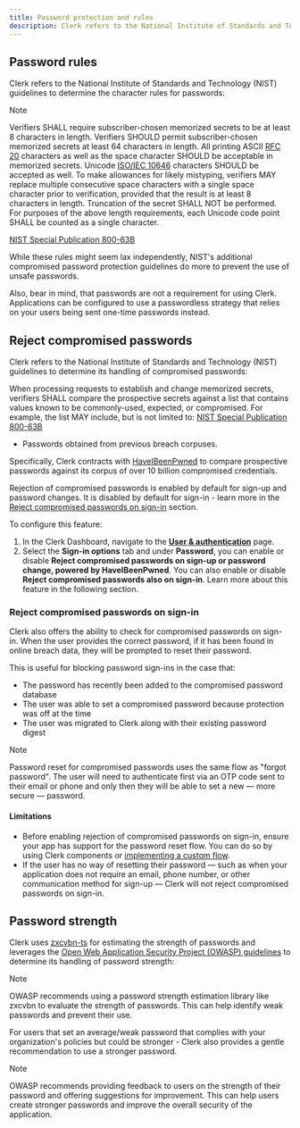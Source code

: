 ```yaml
---
title: Password protection and rules
description: Clerk refers to the National Institute of Standards and Technology (NIST) guidelines to determine the character rules for passwords.
---
```


## Password rules

Clerk refers to the National Institute of Standards and Technology (NIST) guidelines to determine the character rules for passwords:

> [!NOTE]
> Verifiers SHALL require subscriber-chosen memorized secrets to be at least 8 characters in length. Verifiers SHOULD permit subscriber-chosen memorized secrets at least 64 characters in length. All printing ASCII [RFC 20](https://datatracker.ietf.org/doc/html/rfc20) characters as well as the space character SHOULD be acceptable in memorized secrets. Unicode [ISO/IEC 10646](https://en.wikipedia.org/wiki/Universal_Coded_Character_Set) characters SHOULD be accepted as well. To make allowances for likely mistyping, verifiers MAY replace multiple consecutive space characters with a single space character prior to verification, provided that the result is at least 8 characters in length. Truncation of the secret SHALL NOT be performed. For purposes of the above length requirements, each Unicode code point SHALL be counted as a single character.

[NIST Special Publication 800-63B](https://pages.nist.gov/800-63-3/sp800-63b.html#sec5)

While these rules might seem lax independently, NIST's additional compromised password protection guidelines do more to prevent the use of unsafe passwords.

Also, bear in mind, that passwords are not a requirement for using Clerk. Applications can be configured to use a passwordless strategy that relies on your users being sent one-time passwords instead.

## Reject compromised passwords

Clerk refers to the National Institute of Standards and Technology (NIST) guidelines to determine its handling of compromised passwords:

When processing requests to establish and change memorized secrets, verifiers SHALL compare the prospective secrets against a list that contains values known to be commonly-used, expected, or compromised. For example, the list MAY include, but is not limited to: [NIST Special Publication 800-63B](https://pages.nist.gov/800-63-3/sp800-63b.html#sec5)

- Passwords obtained from previous breach corpuses.

Specifically, Clerk contracts with [HaveIBeenPwned](https://haveibeenpwned.com/) to compare prospective passwords against its corpus of over 10 billion compromised credentials.

Rejection of compromised passwords is enabled by default for sign-up and password changes. It is disabled by default for sign-in - learn more in the [Reject compromised passwords on sign-in](/docs/guides/secure/password-protection-and-rules#reject-compromised-passwords-on-sign-in) section.

To configure this feature:

1. In the Clerk Dashboard, navigate to the [**User & authentication**](https://dashboard.clerk.com/last-active?path=user-authentication/user-and-authentication) page.
1. Select the **Sign-in options** tab and under **Password**, you can enable or disable **Reject compromised passwords on sign-up or password change, powered by HaveIBeenPwned**. You can also enable or disable **Reject compromised passwords also on sign-in**. Learn more about this feature in the following section.

### Reject compromised passwords on sign-in

Clerk also offers the ability to check for compromised passwords on sign-in.
When the user provides the correct password, if it has been found in online breach data, they will be prompted to reset their password.

This is useful for blocking password sign-ins in the case that:

- The password has recently been added to the compromised password database
- The user was able to set a compromised password because protection was off at the time
- The user was migrated to Clerk along with their existing password digest

> [!NOTE]
> Password reset for compromised passwords uses the same flow as "forgot password". The user will need to authenticate first via an OTP code sent to their email or phone and only then they will be able to set a new — more secure — password.

#### Limitations

- Before enabling rejection of compromised passwords on sign-in, ensure your app has support for the password reset flow. You can do so by using Clerk components or [implementing a custom flow](/docs/guides/development/custom-flows/account-updates/forgot-password#prompting-users-to-reset-compromised-passwords-during-sign-in).
- If the user has no way of resetting their password — such as when your application does not require an email, phone number, or other communication method for sign-up — Clerk will not reject compromised passwords on sign-in.

## Password strength

Clerk uses [zxcvbn-ts](https://zxcvbn-ts.github.io/zxcvbn/) for estimating the strength of passwords and leverages the [Open Web Application Security Project (OWASP) guidelines](https://cheatsheetseries.owasp.org/cheatsheets/Password_Storage_Cheat_Sheet.html) to determine its handling of password strength:

> [!NOTE]
> OWASP recommends using a password strength estimation library like zxcvbn to evaluate the strength of passwords. This can help identify weak passwords and prevent their use.

For users that set an average/weak password that complies with your organization's policies but could be stronger - Clerk also provides a gentle recommendation to use a stronger password.

> [!NOTE]
> OWASP recommends providing feedback to users on the strength of their password and offering suggestions for improvement. This can help users create stronger passwords and improve the overall security of the application.
